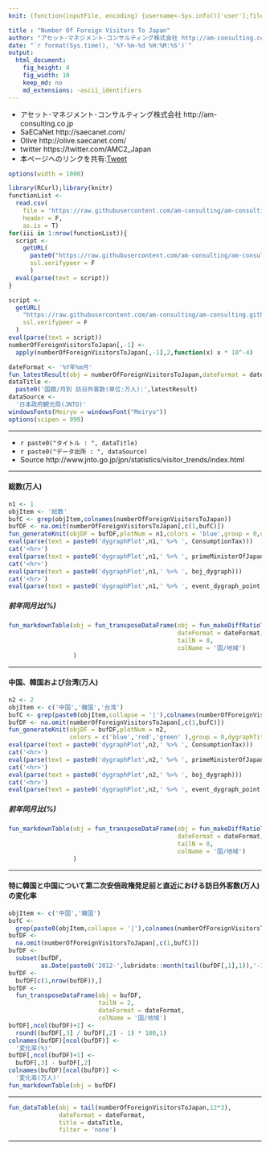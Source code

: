 ```yaml
---
knit: (function(inputFile, encoding) {username<-Sys.info()['user'];fileName<-'defaultPath.csv';pathToFile <-paste0('C:/Users/', username,'/Desktop/pathToCSV/');setwd(pathToFile);buf0<-read.csv(fileName,header = F,skip = 0,stringsAsFactor = F,check.names = F,fileEncoding = 'utf-8');timeStamp<-format(Sys.time(),'%Y%m%d%H%M%S');rmarkdown::render(inputFile, encoding = encoding, output_file = paste0('C:/Users/',username,buf0[2,1],'charts/','am-consulting.co.jp-NumberOfForeignVisitorsToJapan.html')) })

title : "Number Of Foreign Visitors To Japan"
author: "アセット･マネジメント･コンサルティング株式会社 http://am-consulting.co.jp"
date: "`r format(Sys.time(), '%Y-%m-%d %H:%M:%S')`"
output: 
  html_document:
    fig_height: 4
    fig_width: 10
    keep_md: no
    md_extensions: -ascii_identifiers 
---
```

<link href="http://knowledgevault.saecanet.com/components/rmarkdown-html.css" rel="stylesheet">
<style>.main-container {max-width : 1000px;}</style>
<script src="http://knowledgevault.saecanet.com/components/JavascriptCode.js"></script>

- アセット･マネジメント･コンサルティング株式会社 http://am-consulting.co.jp
- SaECaNet http://saecanet.com/
- Olive http://olive.saecanet.com/
- twitter https://twitter.com/AMC2_Japan
- 本ページへのリンクを共有:<a href="https://twitter.com/share" class="twitter-share-button" data-via="AMC2_Japan" data-size="large">Tweet</a> <script>!function(d,s,id){var js,fjs=d.getElementsByTagName(s)[0],p=/^http:/.test(d.location)?'http':'https';if(!d.getElementById(id)){js=d.createElement(s);js.id=id;js.src=p+'://platform.twitter.com/widgets.js';fjs.parentNode.insertBefore(js,fjs);}}(document, 'script', 'twitter-wjs');</script>

```r
options(width = 1000)
```

```r
library(RCurl);library(knitr)
functionList <-
  read.csv(
    file = 'https://raw.githubusercontent.com/am-consulting/am-consulting.github.io/master/csv/functionList.csv',
    header = F,
    as.is = T)
for(iii in 1:nrow(functionList)){
  script <- 
    getURL(
      paste0("https://raw.githubusercontent.com/am-consulting/am-consulting.github.io/master/", functionList[iii,1]),
      ssl.verifypeer = F
      )
  eval(parse(text = script))
}
```

```r
script <-
  getURL(
    "https://raw.githubusercontent.com/am-consulting/am-consulting.github.io/master/importNumberOfForeignVisitorsToJapan.r",
    ssl.verifypeer = F
  )
eval(parse(text = script))
numberOfForeignVisitorsToJapan[,-1] <-
  apply(numberOfForeignVisitorsToJapan[,-1],2,function(x) x * 10^-4)
```

```r
dateFormat <- '%Y年%m月'
fun_latestResult(obj = numberOfForeignVisitorsToJapan,dateFormat = dateFormat,objColumn = c(2,4,5))
dataTitle <- 
  paste0('国籍/月別 訪日外客数(単位:万人):',latestResult)
dataSource <- 
  '日本政府観光局(JNTO)'
windowsFonts(Meiryo = windowsFont("Meiryo"))
options(scipen = 999)
```

***

- `r paste0("タイトル : ", dataTitle)`
- `r paste0("データ出所 : ", dataSource)`
- Source http://www.jnto.go.jp/jpn/statistics/visitor_trends/index.html

***

#### 総数(万人)

```r
n1 <- 1
objItem <- '総数'
bufC <- grep(objItem,colnames(numberOfForeignVisitorsToJapan))
bufDF <- na.omit(numberOfForeignVisitorsToJapan[,c(1,bufC)])
fun_generateKnit(objDF = bufDF,plotNum = n1,colors = 'blue',group = 0,quantiles = 2,dygraphTitle = colnames(bufDF)[2])
eval(parse(text = paste0('dygraphPlot',n1,' %>% ', ConsumptionTax)))
cat('<hr>')
eval(parse(text = paste0('dygraphPlot',n1,' %>% ', primeMinisterOfJapan_dygraph)))
cat('<hr>')
eval(parse(text = paste0('dygraphPlot',n1,' %>% ', boj_dygraph)))
cat('<hr>')
eval(parse(text = paste0('dygraphPlot',n1,' %>% ', event_dygraph_point,' %>%  ',event_dygraph_range)))
```

<!--
r paste(knit(text = c(get(paste0('knit_expanded',n1)))), collapse = '\n')
r paste(knit(text = c(get(paste0('knit_expanded',n2)))), collapse = '\n')
上記のように分割するとchunkが重なるためエラーとなる。
 parse_block(g[-1], g[1], params.src) でエラー: 
  duplicate label 'unnamed-chunk-1'
-->

##### 前年同月比(%)

```r
fun_markdownTable(obj = fun_transposeDataFrame(obj = fun_makeDiffRatioTable(obj = bufDF,lag = 12),
                                               dateFormat = dateFormat,
                                               tailN = 8,
                                               colName = '国/地域')
                  )
```

***
#### 中国、韓国および台湾(万人)

```r
n2 <- 2
objItem <- c('中国','韓国','台湾')
bufC <- grep(paste0(objItem,collapse = '|'),colnames(numberOfForeignVisitorsToJapan))
bufDF <- na.omit(numberOfForeignVisitorsToJapan[,c(1,bufC)])
fun_generateKnit(objDF = bufDF,plotNum = n2,
                 colors = c('blue','red','green' ),group = 0,dygraphTitle = paste0(colnames(bufDF)[2:4],collapse = ','))
eval(parse(text = paste0('dygraphPlot',n2,' %>% ', ConsumptionTax)))
cat('<hr>')
eval(parse(text = paste0('dygraphPlot',n2,' %>% ', primeMinisterOfJapan_dygraph)))
cat('<hr>')
eval(parse(text = paste0('dygraphPlot',n2,' %>% ', boj_dygraph)))
cat('<hr>')
eval(parse(text = paste0('dygraphPlot',n2,' %>% ', event_dygraph_point,' %>%  ',event_dygraph_range)))
```

##### 前年同月比(%)

```r
fun_markdownTable(obj = fun_transposeDataFrame(obj = fun_makeDiffRatioTable(obj = bufDF,lag = 12),
                                               dateFormat = dateFormat,
                                               tailN = 8,
                                               colName = '国/地域')
                  )
```

***
#### 特に韓国と中国について第二次安倍政権発足前と直近における訪日外客数(万人)の変化率

```r
objItem <- c('中国','韓国')
bufC <- 
  grep(paste0(objItem,collapse = '|'),colnames(numberOfForeignVisitorsToJapan))
bufDF <- 
  na.omit(numberOfForeignVisitorsToJapan[,c(1,bufC)])
bufDF <- 
  subset(bufDF, 
         as.Date(paste0('2012-',lubridate::month(tail(bufDF[,1],1)),'-1')) <=  bufDF[,1])
bufDF <- 
  bufDF[c(1,nrow(bufDF)),]
bufDF <- 
  fun_transposeDataFrame(obj = bufDF,
                         tailN = 2,
                         dateFormat = dateFormat,
                         colName = '国/地域')
bufDF[,ncol(bufDF)+1] <- 
  round((bufDF[,3] / bufDF[,2] - 1) * 100,1)
colnames(bufDF)[ncol(bufDF)] <- 
  '変化率(%)'
bufDF[,ncol(bufDF)+1] <- 
  bufDF[,3] - bufDF[,2]
colnames(bufDF)[ncol(bufDF)] <- 
  '変化率(万人)'
fun_markdownTable(obj = bufDF)
```

***

```r
fun_dataTable(obj = tail(numberOfForeignVisitorsToJapan,12*3),
              dateFormat = dateFormat,
              title = dataTitle,
              filter = 'none')
```

***
<script>MakeNegative()</script>
<script>
  (function(i,s,o,g,r,a,m){i['GoogleAnalyticsObject']=r;i[r]=i[r]||function(){
  (i[r].q=i[r].q||[]).push(arguments)},i[r].l=1*new Date();a=s.createElement(o),
  m=s.getElementsByTagName(o)[0];a.async=1;a.src=g;m.parentNode.insertBefore(a,m)
  })(window,document,'script','https://www.google-analytics.com/analytics.js','ga');

  ga('create', 'UA-3077339-5', 'auto');
  ga('send', 'pageview');

</script>
